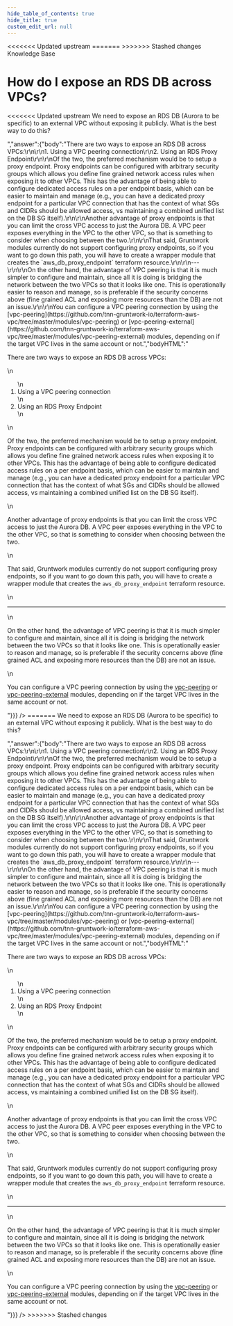 ```yaml
---
hide_table_of_contents: true
hide_title: true
custom_edit_url: null
---
```



<head>
<<<<<<< Updated upstream
  <link rel="canonical" href="https://github.com/tnn-gruntwork-io/knowledge-base/discussions/167" />
=======
  <link rel="canonical" href="https://github.com/tnn-gruntwork-io/knowledge-base/discussions/167" />
>>>>>>> Stashed changes
</head>

<CenterLayout>
<span className="searchCategory">Knowledge Base</span>
<h1>How do I expose an RDS DB across VPCs?</h1>
<<<<<<< Updated upstream
<GitHub discussion={{"id":"D_kwDOF8slf84AOsG5","number":167,"author":{"login":"yorinasub17"},"title":"How do I expose an RDS DB across VPCs?","body":"We need to expose an RDS DB (Aurora to be specific) to an external VPC without exposing it publicly. What is the best way to do this?","bodyHTML":"<p dir=\"auto\">We need to expose an RDS DB (Aurora to be specific) to an external VPC without exposing it publicly. What is the best way to do this?</p>","answer":{"body":"There are two ways to expose an RDS DB across VPCs:\r\n\r\n1. Using a VPC peering connection\r\n2. Using an RDS Proxy Endpoint\r\n\r\nOf the two, the preferred mechanism would be to setup a proxy endpoint. Proxy endpoints can be configured with arbitrary security groups which allows you define fine grained network access rules when exposing it to other VPCs. This has the advantage of being able to configure dedicated access rules on a per endpoint basis, which can be easier to maintain and manage (e.g., you can have a dedicated proxy endpoint for a particular VPC connection that has the context of what SGs and CIDRs should be allowed access, vs maintaining a combined unified list on the DB SG itself).\r\n\r\nAnother advantage of proxy endpoints is that you can limit the cross VPC access to just the Aurora DB. A VPC peer exposes everything in the VPC to the other VPC, so that is something to consider when choosing between the two.\r\n\r\nThat said, Gruntwork modules currently do not support configuring proxy endpoints, so if you want to go down this path, you will have to create a wrapper module that creates the `aws_db_proxy_endpoint` terraform resource.\r\n\r\n---\r\n\r\nOn the other hand, the advantage of VPC peering is that it is much simpler to configure and maintain, since all it is doing is bridging the network between the two VPCs so that it looks like one. This is operationally easier to reason and manage, so is preferable if the security concerns above (fine grained ACL and exposing more resources than the DB) are not an issue.\r\n\r\nYou can configure a VPC peering connection by using the [vpc-peering](https://github.com/tnn-gruntwork-io/terraform-aws-vpc/tree/master/modules/vpc-peering) or [vpc-peering-external](https://github.com/tnn-gruntwork-io/terraform-aws-vpc/tree/master/modules/vpc-peering-external) modules, depending on if the target VPC lives in the same account or not.","bodyHTML":"<p dir=\"auto\">There are two ways to expose an RDS DB across VPCs:</p>\n<ol dir=\"auto\">\n<li>Using a VPC peering connection</li>\n<li>Using an RDS Proxy Endpoint</li>\n</ol>\n<p dir=\"auto\">Of the two, the preferred mechanism would be to setup a proxy endpoint. Proxy endpoints can be configured with arbitrary security groups which allows you define fine grained network access rules when exposing it to other VPCs. This has the advantage of being able to configure dedicated access rules on a per endpoint basis, which can be easier to maintain and manage (e.g., you can have a dedicated proxy endpoint for a particular VPC connection that has the context of what SGs and CIDRs should be allowed access, vs maintaining a combined unified list on the DB SG itself).</p>\n<p dir=\"auto\">Another advantage of proxy endpoints is that you can limit the cross VPC access to just the Aurora DB. A VPC peer exposes everything in the VPC to the other VPC, so that is something to consider when choosing between the two.</p>\n<p dir=\"auto\">That said, Gruntwork modules currently do not support configuring proxy endpoints, so if you want to go down this path, you will have to create a wrapper module that creates the <code class=\"notranslate\">aws_db_proxy_endpoint</code> terraform resource.</p>\n<hr>\n<p dir=\"auto\">On the other hand, the advantage of VPC peering is that it is much simpler to configure and maintain, since all it is doing is bridging the network between the two VPCs so that it looks like one. This is operationally easier to reason and manage, so is preferable if the security concerns above (fine grained ACL and exposing more resources than the DB) are not an issue.</p>\n<p dir=\"auto\">You can configure a VPC peering connection by using the <a href=\"https://github.com/tnn-gruntwork-io/terraform-aws-vpc/tree/master/modules/vpc-peering\">vpc-peering</a> or <a href=\"https://github.com/tnn-gruntwork-io/terraform-aws-vpc/tree/master/modules/vpc-peering-external\">vpc-peering-external</a> modules, depending on if the target VPC lives in the same account or not.</p>"}}} />
=======
<GitHub discussion={{"id":"D_kwDOF8slf84AOsG5","number":167,"author":{"login":"yorinasub17"},"title":"How do I expose an RDS DB across VPCs?","body":"We need to expose an RDS DB (Aurora to be specific) to an external VPC without exposing it publicly. What is the best way to do this?","bodyHTML":"<p dir=\"auto\">We need to expose an RDS DB (Aurora to be specific) to an external VPC without exposing it publicly. What is the best way to do this?</p>","answer":{"body":"There are two ways to expose an RDS DB across VPCs:\r\n\r\n1. Using a VPC peering connection\r\n2. Using an RDS Proxy Endpoint\r\n\r\nOf the two, the preferred mechanism would be to setup a proxy endpoint. Proxy endpoints can be configured with arbitrary security groups which allows you define fine grained network access rules when exposing it to other VPCs. This has the advantage of being able to configure dedicated access rules on a per endpoint basis, which can be easier to maintain and manage (e.g., you can have a dedicated proxy endpoint for a particular VPC connection that has the context of what SGs and CIDRs should be allowed access, vs maintaining a combined unified list on the DB SG itself).\r\n\r\nAnother advantage of proxy endpoints is that you can limit the cross VPC access to just the Aurora DB. A VPC peer exposes everything in the VPC to the other VPC, so that is something to consider when choosing between the two.\r\n\r\nThat said, Gruntwork modules currently do not support configuring proxy endpoints, so if you want to go down this path, you will have to create a wrapper module that creates the `aws_db_proxy_endpoint` terraform resource.\r\n\r\n---\r\n\r\nOn the other hand, the advantage of VPC peering is that it is much simpler to configure and maintain, since all it is doing is bridging the network between the two VPCs so that it looks like one. This is operationally easier to reason and manage, so is preferable if the security concerns above (fine grained ACL and exposing more resources than the DB) are not an issue.\r\n\r\nYou can configure a VPC peering connection by using the [vpc-peering](https://github.com/tnn-gruntwork-io/terraform-aws-vpc/tree/master/modules/vpc-peering) or [vpc-peering-external](https://github.com/tnn-gruntwork-io/terraform-aws-vpc/tree/master/modules/vpc-peering-external) modules, depending on if the target VPC lives in the same account or not.","bodyHTML":"<p dir=\"auto\">There are two ways to expose an RDS DB across VPCs:</p>\n<ol dir=\"auto\">\n<li>Using a VPC peering connection</li>\n<li>Using an RDS Proxy Endpoint</li>\n</ol>\n<p dir=\"auto\">Of the two, the preferred mechanism would be to setup a proxy endpoint. Proxy endpoints can be configured with arbitrary security groups which allows you define fine grained network access rules when exposing it to other VPCs. This has the advantage of being able to configure dedicated access rules on a per endpoint basis, which can be easier to maintain and manage (e.g., you can have a dedicated proxy endpoint for a particular VPC connection that has the context of what SGs and CIDRs should be allowed access, vs maintaining a combined unified list on the DB SG itself).</p>\n<p dir=\"auto\">Another advantage of proxy endpoints is that you can limit the cross VPC access to just the Aurora DB. A VPC peer exposes everything in the VPC to the other VPC, so that is something to consider when choosing between the two.</p>\n<p dir=\"auto\">That said, Gruntwork modules currently do not support configuring proxy endpoints, so if you want to go down this path, you will have to create a wrapper module that creates the <code class=\"notranslate\">aws_db_proxy_endpoint</code> terraform resource.</p>\n<hr>\n<p dir=\"auto\">On the other hand, the advantage of VPC peering is that it is much simpler to configure and maintain, since all it is doing is bridging the network between the two VPCs so that it looks like one. This is operationally easier to reason and manage, so is preferable if the security concerns above (fine grained ACL and exposing more resources than the DB) are not an issue.</p>\n<p dir=\"auto\">You can configure a VPC peering connection by using the <a href=\"https://github.com/tnn-gruntwork-io/terraform-aws-vpc/tree/master/modules/vpc-peering\">vpc-peering</a> or <a href=\"https://github.com/tnn-gruntwork-io/terraform-aws-vpc/tree/master/modules/vpc-peering-external\">vpc-peering-external</a> modules, depending on if the target VPC lives in the same account or not.</p>"}}} />
>>>>>>> Stashed changes

</CenterLayout>
  

<!-- ##DOCS-SOURCER-START
{
  "sourcePlugin": "github-discussions",
  "hash": "3922460b1fcc906596ab87075f423153"
}
##DOCS-SOURCER-END -->
